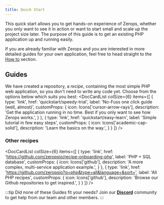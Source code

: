 ```yaml
---
title: Quick Start
---
```



This quick start allows you to get hands-on experience of Zerops, whether you only want to see it in action or want to start small and scale up the project size later. The purpose of this guide is to get an existing PHP application up and running easily.

If you are already familiar with Zerops and you are interested in more detailed guides for your own application, feel free to head straight to the [How to](/php/how-to/create) section.

## Guides

We have created a repository, a *recipe*, containing the most simple PHP web application, so you don't need to write any code yet. Choose from the options below which suits you best:
<DocCardList colSize={6} items={[
      {
        type: 'link',
        href: 'quickstart/speedy-trial',
        label: 'No-Fuss one click guide (well, almost)',
        customProps: {
          icon: Icons['cursor-arrow-rays'],
          description: 'Get the application running in no time. Best if you only want to see how Zerops works.',
        }
      },
      {
        type: 'link',
        href: 'quickstart/easy-learn',
        label: 'Simple tutorial in few easy steps',
        customProps: {
          icon: Icons['academic-cap-solid'],
          description: 'Learn the basics on the way.',
        }
      }
]} />

### Other recipes

<DocCardList colSize={6} items={[
      {
        type: 'link',
        href: 'https://github.com/zeropsio/recipe-onboarding-php',
        label: 'PHP + SQL database',
        customProps: {
          icon: Icons['github'],
          description: 'A more complex, multi-service application example.',
        }
      },
      {
        type: 'link',
        href: 'https://github.com/zeropsio?q=php&type=all&language=&sort=',
        label: 'All PHP recipes',
        customProps: {
          icon: Icons['github'],
          description: 'Browse our Github repositories to get inspired.',
        }
      }
]} />

:::tip
Did none of these Guides fit your needs? Join our **[Discord](https://discord.com/invite/WDvCZ54)** community to get help from our team and other members.
:::